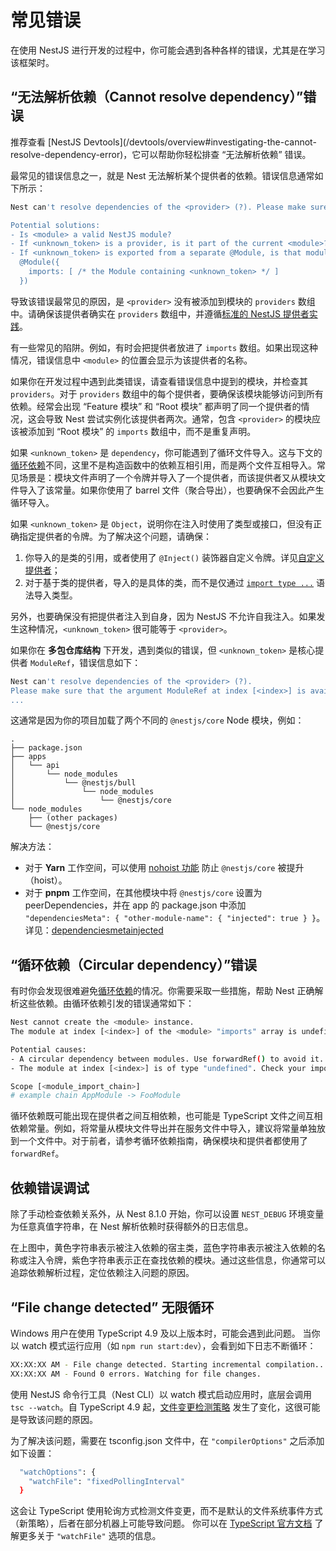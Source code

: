 
# 常见错误

在使用 NestJS 进行开发的过程中，你可能会遇到各种各样的错误，尤其是在学习该框架时。

## “无法解析依赖（Cannot resolve dependency）”错误

<CalloutInfo>
  推荐查看 [NestJS
  Devtools](/devtools/overview#investigating-the-cannot-resolve-dependency-error)，它可以帮助你轻松排查
  “无法解析依赖” 错误。
</CalloutInfo>

最常见的错误信息之一，就是 Nest 无法解析某个提供者的依赖。错误信息通常如下所示：

```bash
Nest can't resolve dependencies of the <provider> (?). Please make sure that the argument <unknown_token> at index [<index>] is available in the <module> context.

Potential solutions:
- Is <module> a valid NestJS module?
- If <unknown_token> is a provider, is it part of the current <module>?
- If <unknown_token> is exported from a separate @Module, is that module imported within <module>?
  @Module({
    imports: [ /* the Module containing <unknown_token> */ ]
  })
```

导致该错误最常见的原因，是 `<provider>` 没有被添加到模块的 `providers` 数组中。请确保该提供者确实在 `providers` 数组中，并遵循[标准的 NestJS 提供者实践](/fundamentals/custom-providers#di-fundamentals)。

有一些常见的陷阱。例如，有时会把提供者放进了 `imports` 数组。如果出现这种情况，错误信息中 `<module>` 的位置会显示为该提供者的名称。

如果你在开发过程中遇到此类错误，请查看错误信息中提到的模块，并检查其 `providers`。对于 `providers` 数组中的每个提供者，要确保该模块能够访问到所有依赖。经常会出现 “Feature 模块” 和 “Root 模块” 都声明了同一个提供者的情况，这会导致 Nest 尝试实例化该提供者两次。通常，包含 `<provider>` 的模块应该被添加到 “Root 模块” 的 `imports` 数组中，而不是重复声明。

如果 `<unknown_token>` 是 `dependency`，你可能遇到了循环文件导入。这与下文的[循环依赖](/faq/common-errors#circular-dependency-error)不同，这里不是构造函数中的依赖互相引用，而是两个文件互相导入。常见场景是：模块文件声明了一个令牌并导入了一个提供者，而该提供者又从模块文件导入了该常量。如果你使用了 barrel 文件（聚合导出），也要确保不会因此产生循环导入。

如果 `<unknown_token>` 是 `Object`，说明你在注入时使用了类型或接口，但没有正确指定提供者的令牌。为了解决这个问题，请确保：

1. 你导入的是类的引用，或者使用了 `@Inject()` 装饰器自定义令牌。详见[自定义提供者](/fundamentals/custom-providers)；
2. 对于基于类的提供者，导入的是具体的类，而不是仅通过 [`import type ...`](https://www.typescriptlang.org/docs/handbook/release-notes/typescript-3-8.html#type-only-imports-and-export) 语法导入类型。

另外，也要确保没有把提供者注入到自身，因为 NestJS 不允许自我注入。如果发生这种情况，`<unknown_token>` 很可能等于 `<provider>`。

如果你在 **多包仓库结构** 下开发，遇到类似的错误，但 `<unknown_token>` 是核心提供者 `ModuleRef`，错误信息如下：

```bash
Nest can't resolve dependencies of the <provider> (?).
Please make sure that the argument ModuleRef at index [<index>] is available in the <module> context.
...
```

这通常是因为你的项目加载了两个不同的 `@nestjs/core` Node 模块，例如：

```
.
├── package.json
├── apps
│   └── api
│       └── node_modules
│           └── @nestjs/bull
│               └── node_modules
│                   └── @nestjs/core
└── node_modules
    ├── (other packages)
    └── @nestjs/core
```

解决方法：

- 对于 **Yarn** 工作空间，可以使用 [nohoist 功能](https://classic.yarnpkg.com/blog/2018/02/15/nohoist) 防止 `@nestjs/core` 被提升（hoist）。
- 对于 **pnpm** 工作空间，在其他模块中将 `@nestjs/core` 设置为 peerDependencies，并在 app 的 package.json 中添加 `"dependenciesMeta": { "other-module-name": { "injected": true } }`。详见：[dependenciesmetainjected](https://pnpm.io/package_json#dependenciesmetainjected)

## “循环依赖（Circular dependency）”错误

有时你会发现很难避免[循环依赖](/fundamentals/circular-dependency)的情况。你需要采取一些措施，帮助 Nest 正确解析这些依赖。由循环依赖引发的错误通常如下：

```bash
Nest cannot create the <module> instance.
The module at index [<index>] of the <module> "imports" array is undefined.

Potential causes:
- A circular dependency between modules. Use forwardRef() to avoid it. Read more: https://docs.nestjs.com/fundamentals/circular-dependency
- The module at index [<index>] is of type "undefined". Check your import statements and the type of the module.

Scope [<module_import_chain>]
# example chain AppModule -> FooModule
```

循环依赖既可能出现在提供者之间互相依赖，也可能是 TypeScript 文件之间互相依赖常量。例如，将常量从模块文件导出并在服务文件中导入，建议将常量单独放到一个文件中。对于前者，请参考循环依赖指南，确保模块和提供者都使用了 `forwardRef`。

## 依赖错误调试

除了手动检查依赖关系外，从 Nest 8.1.0 开始，你可以设置 `NEST_DEBUG` 环境变量为任意真值字符串，在 Nest 解析依赖时获得额外的日志信息。

<DocImage src={injectorLogsImage} />

在上图中，黄色字符串表示被注入依赖的宿主类，蓝色字符串表示被注入依赖的名称或注入令牌，紫色字符串表示正在查找依赖的模块。通过这些信息，你通常可以追踪依赖解析过程，定位依赖注入问题的原因。

## “File change detected” 无限循环

Windows 用户在使用 TypeScript 4.9 及以上版本时，可能会遇到此问题。
当你以 watch 模式运行应用（如 `npm run start:dev`），会看到如下日志不断循环：

```bash
XX:XX:XX AM - File change detected. Starting incremental compilation...
XX:XX:XX AM - Found 0 errors. Watching for file changes.
```

使用 NestJS 命令行工具（Nest CLI）以 watch 模式启动应用时，底层会调用 `tsc --watch`。自 TypeScript 4.9 起，[文件变更检测策略](https://devblogs.microsoft.com/typescript/announcing-typescript-4-9/#file-watching-now-uses-file-system-events) 发生了变化，这很可能是导致该问题的原因。

为了解决该问题，需要在 tsconfig.json 文件中，在 `"compilerOptions"` 之后添加如下设置：

```bash
  "watchOptions": {
    "watchFile": "fixedPollingInterval"
  }
```

这会让 TypeScript 使用轮询方式检测文件变更，而不是默认的文件系统事件方式（新策略），后者在部分机器上可能导致问题。
你可以在 [TypeScript 官方文档](https://www.typescriptlang.org/tsconfig#watch-watchDirectory) 了解更多关于 `"watchFile"` 选项的信息。
